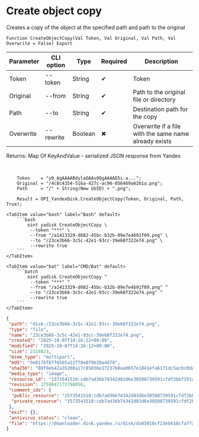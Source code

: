 ﻿---
sidebar_position: 5
description: Create object copy and other functions to work with Yandex Disk in the Open Integration Package, a free open-source integration library for 1C:Enterprise 8, OneScript and CLI
keywords: [1C, 1С, 1С:Enterprise, 1С:Enterprise 8.3, API, Integration, Services, Exchange, OneScript, CLI, Yandex Disk]
---


# Create object copy
 Creates a copy of the object at the specified path and path to the original



`Function CreateObjectCopy(Val Token, Val Original, Val Path, Val Overwrite = False) Export`

  | Parameter | CLI option | Type | Required | Description |
  |-|-|-|-|-|
  | Token | --token | String | &#x2714; | Token |
  | Original | --from | String | &#x2714; | Path to the original file or directory |
  | Path | --to | String | &#x2714; | Destination path for the copy |
  | Overwrite | --rewrite | Boolean | &#x2716; | Overwrite if a file with the same name already exists |

  
  Returns:  Map Of KeyAndValue - serialized JSON response from Yandex

<br/>



```bsl title="1C:Enterprise/OneScript code example"
    Token    = "y0_AgAAAABdylaOAAs0QgAAAAD5i-a...";
    Original = "/4c8c4354-516a-427c-ac96-056469a62b1a.png";
    Path     = "/" + String(New UUID) + ".png";

    Result = OPI_YandexDisk.CreateObjectCopy(Token, Original, Path, True);
```
 

 <Tabs>
  
    <TabItem value="bash" label="Bash" default>
        ```bash
            oint yadisk CreateObjectCopy \
             --token "***" \
             --from "/a1413329-d682-45bc-b32b-09e7e4b91f09.png" \
             --to "/23ce3b66-3c5c-42e1-93cc-39e68f322e74.png" \
             --rewrite true
        ```
    </TabItem>
  
    <TabItem value="bat" label="CMD/Bat" default>
        ```batch
            oint yadisk CreateObjectCopy ^
             --token "***" ^
             --from "/a1413329-d682-45bc-b32b-09e7e4b91f09.png" ^
             --to "/23ce3b66-3c5c-42e1-93cc-39e68f322e74.png" ^
             --rewrite true
        ```
    </TabItem>
</Tabs>


```json title="Result"
{
 "path": "disk:/23ce3b66-3c5c-42e1-93cc-39e68f322e74.png",
 "type": "file",
 "name": "23ce3b66-3c5c-42e1-93cc-39e68f322e74.png",
 "created": "2025-10-07T14:26:12+00:00",
 "modified": "2025-10-07T14:26:12+00:00",
 "size": 2114023,
 "mime_type": "multipart",
 "md5": "9e0176f87f6565a22f78e0f9b39a4d78",
 "sha256": "89f8eb42a35208a17c85036e17237b0aa0657e1841efa6171dc5acbc0dea9e18",
 "media_type": "image",
 "resource_id": "1573541518:cdb7ad36b74342d83d6e30508739591cfdf2bbf291c76d9938b4f7656d35bc2d",
 "revision": 1759847172798056,
 "comment_ids": {
  "public_resource": "1573541518:cdb7ad36b74342d83d6e30508739591cfdf2bbf291c76d9938b4f7656d35bc2d",
  "private_resource": "1573541518:cdb7ad36b74342d83d6e30508739591cfdf2bbf291c76d9938b4f7656d35bc2d"
 },
 "exif": {},
 "antivirus_status": "clean",
 "file": "https://downloader.disk.yandex.ru/disk/da85010cf23eb610cfa7fa617e544d54f508cffab21bf90633cda3ec7942c606/68e55b45/Kdpe3dFisZLPovVA4r-aBmpkby3AOQiLsayEHYapOMw2ylFGSbZZrsWtGPTvHxG_-QDrqSGFBOOsS3b3gKT1zA%3D%3D?uid=1573541518&filename=23ce3b66-3c5c-42e1-93cc-39e68f322e74.png&disposition=attachment&hash=&limit=0&content_type=multipart&owner_uid=1573541518&fsize=2114023&hid=03d7263840468e281bd0b238a26e7d0d&media_type=image&tknv=v3&etag=9e0176f87f6565a22f78e0f9b39a4d78"
}
```
